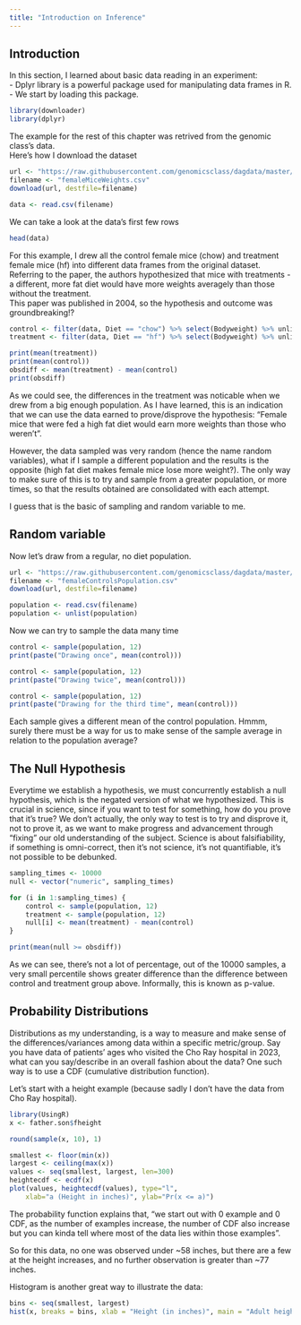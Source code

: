 ---
title: "Introduction on Inference"
---

## Introduction

In this section, I learned about basic data reading in an experiment: <br>
- Dplyr library is a powerful package used for manipulating data frames in R. <br>
- We start by loading this package.

```{r library_loader, message = FALSE}
library(downloader)
library(dplyr)
```

The example for the rest of this chapter was retrived from the genomic class's data. <br>
Here's how I download the dataset

```{r data, message = FALSE}
url <- "https://raw.githubusercontent.com/genomicsclass/dagdata/master/inst/extdata/femaleMiceWeights.csv"
filename <- "femaleMiceWeights.csv"
download(url, destfile=filename)

data <- read.csv(filename)
```

We can take a look at the data's first few rows

```{r stuff}
head(data)
```

For this example, I drew all the control female mice (chow) and treatment female
mice (hf) into different data frames from the original dataset. Referring to the paper,
the authors hypothesized that mice with treatments - a different, more fat diet
would have more weights averagely than those without the treatment. <br>
This paper was published in 2004, so the hypothesis and outcome was groundbreaking!?

```{r control_treatment}
control <- filter(data, Diet == "chow") %>% select(Bodyweight) %>% unlist
treatment <- filter(data, Diet == "hf") %>% select(Bodyweight) %>% unlist
```

```{r mean}
print(mean(treatment))
print(mean(control))
obsdiff <- mean(treatment) - mean(control)
print(obsdiff)
```

As we could see, the differences in the treatment was noticable when we drew
from a big enough population. As I have learned, this is an indication that we
can use the data earned to prove/disprove the hypothesis: "Female mice that were
fed a high fat diet would earn more weights than those who weren't".

However, the data sampled was very random (hence the name random variables), what
if I sample a different population and the results is the opposite (high fat diet 
makes female mice lose more weight?). The only way to make sure of this is to try 
and sample from a greater population, or more times, so that the results obtained
are consolidated with each attempt. 

I guess that is the basic of sampling and random variable to me.

## Random variable

Now let's draw from a regular, no diet population.
```{r random_variable}
url <- "https://raw.githubusercontent.com/genomicsclass/dagdata/master/inst/extdata/femaleControlsPopulation.csv"
filename <- "femaleControlsPopulation.csv"
download(url, destfile=filename)

population <- read.csv(filename)
population <- unlist(population)
```

Now we can try to sample the data many time

```{r draw}
control <- sample(population, 12)
print(paste("Drawing once", mean(control)))

control <- sample(population, 12)
print(paste("Drawing twice", mean(control)))

control <- sample(population, 12)
print(paste("Drawing for the third time", mean(control)))
```

Each sample gives a different mean of the control population. Hmmm, surely there
must be a way for us to make sense of the sample average in relation to the population
average?

## The Null Hypothesis

Everytime we establish a hypothesis, we must concurrently establish a null
hypothesis, which is the negated version of what we hypothesized. This is crucial
in science, since if you want to test for something, how do you prove that it's true?
We don't actually, the only way to test is to try and disprove it, not to prove
it, as we want to make progress and advancement through "fixing" our old understanding of
the subject. Science is about falsifiability, if something is omni-correct, then it's not
science, it's not quantifiable, it's not possible to be debunked.

```{r sampling_null}
sampling_times <- 10000
null <- vector("numeric", sampling_times)

for (i in 1:sampling_times) {
    control <- sample(population, 12)
    treatment <- sample(population, 12)
    null[i] <- mean(treatment) - mean(control)
}

print(mean(null >= obsdiff))
```

As we can see, there's not a lot of percentage, out of the 10000 samples, a very
small percentile shows greater difference than the difference between control and
treatment group above. Informally, this is known as p-value.

## Probability Distributions

Distributions as my understanding, is a way to measure and make sense of the 
differences/variances among data within a specific metric/group. Say you have
data of patients' ages who visited the Cho Ray hospital in 2023, what can you
say/describe in an overall fashion about the data? One such way is to use a CDF
(cumulative distribution function).

Let's start with a height example (because sadly I don't have the data from
Cho Ray hospital).

```{r setup, echo=FALSE, message=FALSE}
library(UsingR)
x <- father.son$fheight
```

```{r}
round(sample(x, 10), 1)

smallest <- floor(min(x))
largest <- ceiling(max(x))
values <- seq(smallest, largest, len=300)
heightecdf <- ecdf(x)
plot(values, heightecdf(values), type="l",
    xlab="a (Height in inches)", ylab="Pr(x <= a)")
```

The probability function explains that, "we start out with 0 example and 0 CDF,
as the number of examples increase, the number of CDF also increase but you can kinda
tell where most of the data lies within those examples".

So for this data, no one was observed under ~58 inches, but there are a few at 
the height increases, and no further observation is greater than ~77 inches.

Histogram is another great way to illustrate the data:

```{r}
bins <- seq(smallest, largest)
hist(x, breaks = bins, xlab = "Height (in inches)", main = "Adult heights")
```
